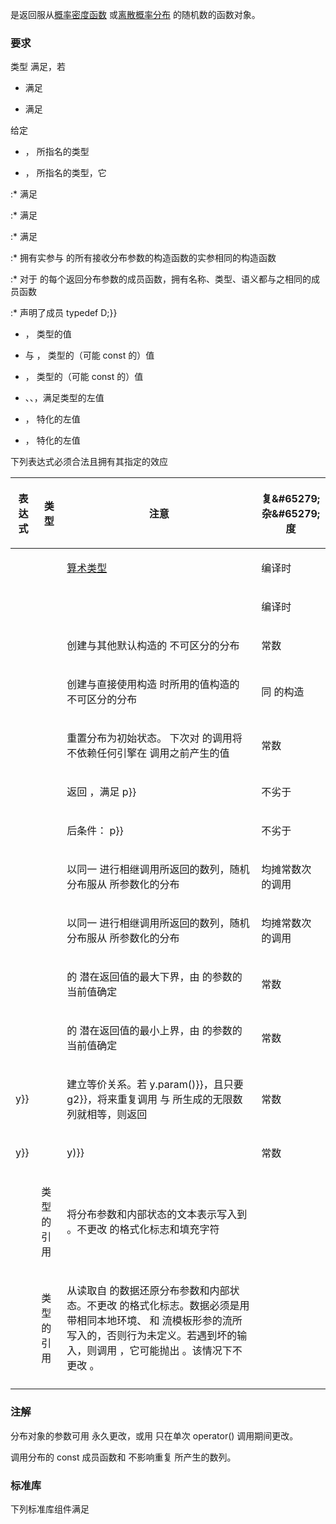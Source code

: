 {{cpp/named req/title|RandomNumberDistribution|notes={{mark since c++11}}}}
{{cpp/named req/navbar}}

{{named req|RandomNumberDistribution}}是返回服从[[enwiki:Probability density function|概率密度函数]] {{math|p(x)}} 或[[enwiki:Discrete probability distribution|离散概率分布]] {{math|P(x{{su|b=i}})}} 的随机数的函数对象。

===要求===
类型 {{tt|D}} 满足{{named req/core|RandomNumberDistribution}}，若

* {{tt|D}} 满足{{named req|CopyConstructible}}
* {{tt|D}} 满足{{named req|CopyAssignable}}

给定
* {{tt|T}}，{{c|D::result_type}} 所指名的类型
* {{tt|P}}，{{c|D::param_type}} 所指名的类型，它
:* 满足{{named req|CopyConstructible}}
:* 满足{{named req|CopyAssignable}}
:* 满足{{named req|EqualityComparable}}
:* 拥有实参与 {{tt|D}} 的所有接收分布参数的构造函数的实参相同的构造函数
:* 对于 {{tt|D}} 的每个返回分布参数的成员函数，拥有名称、类型、语义都与之相同的成员函数
:* 声明了成员 typedef {{c|using distribution_type {{=}} D;}}
* {{tt|d}}，{{tt|D}} 类型的值
* {{tt|x}} 与 {{tt|y}}，{{tt|D}} 类型的（可能 const 的）值
* {{tt|p}}，{{tt|P}} 类型的（可能 const 的）值
* {{tt|g}}、{{tt|g1}}、{{tt|g2}}，满足{{named req|UniformRandomBitGenerator}}类型的左值
* {{tt|os}}，{{lc|std::basic_ostream}} 特化的左值
* {{tt|is}}，{{lc|std::basic_istream}} 特化的左值

下列表达式必须合法且拥有其指定的效应

{|class=wikitable
!表达式||类型||注意||复&amp;#65279;杂&amp;#65279;度
|-
|{{tt|D::result_type}} || {{tt|T}} ||[[cpp/language/type|算术类型]]||编译时
|-
|{{tt|D::param_type}} || {{tt|P}} || ||编译时
|-
|{{tt|D()}} || ||创建与其他默认构造的 {{tt|D}} 不可区分的分布||常数
|-
|{{tt|D(p)}} || ||创建与直接使用构造 {{tt|p}} 时所用的值构造的 {{tt|D}} 不可区分的分布||同 {{tt|p}} 的构造
|-
|{{tt|d.reset()}} || {{tt|void}} ||重置分布为初始状态。{{tt|d}} 下次对 {{tt|operator()}} 的调用将不依赖任何引擎在 {{tt|reset()}} 调用之前产生的值||常数
|-
|{{tt|x.param()}} || {{tt|P}} ||返回 {{tt|p}}，满足 {{c|D(p).param() {{==}} p}} ||不劣于 {{tt|D(p)}}
|-
|{{tt|d.param(p)}} || {{tt|void}} ||后条件：{{c|d.param() {{==}} p}} ||不劣于 {{tt|D(p)}}
|-
|{{tt|d(g)}} || {{tt|T}} ||以同一 {{tt|g}} 进行相继调用所返回的数列，随机分布服从 {{tt|d.param()}} 所参数化的分布||均摊常数次 {{tt|g}} 的调用
|-
|{{tt|d(g,p)}} || {{tt|T}} ||以同一 {{tt|g}} 进行相继调用所返回的数列，随机分布服从 {{tt|p}} 所参数化的分布||均摊常数次 {{tt|g}} 的调用
|-
|{{tt|x.min()}} || {{tt|T}} ||{{tt|x}} 的 {{tt|operator()}} 潜在返回值的最大下界，由 {{tt|x}} 的参数的当前值确定||常数
|-
|{{tt|x.max()}} || {{tt|T}} ||{{tt|x}} 的 {{tt|operator()}} 潜在返回值的最小上界，由 {{tt|x}} 的参数的当前值确定||常数
|-
|{{tt|x {{==}} y}} || {{tt|bool}} ||建立等价关系。若 {{c|x.param() {{==}} y.param()}}，且只要 {{c|g1 {{==}} g2}}，将来重复调用 {{c|x(g1)}} 与 {{c|y(g2)}} 所生成的无限数列就相等，则返回 {{tt|true}}||常数
|-
|{{tt|x !{{=}} y}} || {{tt|bool}} || {{tt|!(x {{==}} y)}} ||常数
|-
|{{tt|os &lt;&lt; x}} || {{tt|os}} 类型的引用||将分布参数和内部状态的文本表示写入到 {{tt|os}}。不更改 {{tt|os}} 的格式化标志和填充字符||
|-
|{{tt|is &gt;&gt; d}} || {{tt|is}} 类型的引用||从读取自 {{tt|is}} 的数据还原分布参数和内部状态。不更改 {{tt|is}} 的格式化标志。数据必须是用带相同本地环境、{{tt|CharT}} 和 {{tt|Traits}} 流模板形参的流所写入的，否则行为未定义。若遇到坏的输入，则调用 {{c|is.setstate(std::ios::failbit)}}，它可能抛出 {{lc|std::ios_base::failure}}。该情况下不更改 {{tt|d}}。||
|-
|}

===注解===
分布对象的参数可用 {{c|d.param(p)}} 永久更改，或用 {{c|d(g,p)}} 只在单次 operator() 调用期间更改。

调用分布的 const 成员函数和 {{c|os &lt;&lt; d}} 不影响重复 {{c|d(g)}} 所产生的数列。

===标准库===
下列标准库组件满足{{named req|RandomNumberDistribution}}

{{dsc begin}}
{{dsc inc|cpp/numeric/random/dsc uniform_int_distribution}}
{{dsc inc|cpp/numeric/random/dsc uniform_real_distribution}}
{{dsc inc|cpp/numeric/random/dsc bernoulli_distribution}}
{{dsc tclass|cpp/numeric/random/binomial_distribution|产生{{enwiki|Binomial distribution|二项分布}}上的整数|notes={{mark c++11}}}}
{{dsc tclass|cpp/numeric/random/negative_binomial_distribution|产生[[enwiki:Negative_binomial_distribution|负二项分布]]上的整数|notes={{mark c++11}}}}
{{dsc tclass|cpp/numeric/random/geometric_distribution|产生{{enwiki|Geometric_distribution|几何分布}}上的整数|notes={{mark c++11}}}}
{{dsc tclass|cpp/numeric/random/poisson_distribution|产生{{enwiki|Poisson_distribution|泊松分布}}上的整数|notes={{mark c++11}}}}
{{dsc tclass|cpp/numeric/random/exponential_distribution|产生{{enwiki|Exponential_distribution|指数分布}}上的实数|notes={{mark c++11}}}}
{{dsc tclass|cpp/numeric/random/gamma_distribution|产生{{enwiki|Gamma_distribution|Γ 分布}}上的实数| notes={{mark c++11}}}}
{{dsc tclass|cpp/numeric/random/weibull_distribution|产生{{enwiki|Weibull_distribution|威布尔分布}}上的实数|notes={{mark c++11}}}}
{{dsc tclass|cpp/numeric/random/extreme_value_distribution|产生{{enwiki|Generalized_extreme_value_distribution|极值分布}}上的实数|notes={{mark c++11}}}}
{{dsc tclass|cpp/numeric/random/normal_distribution|产生{{enwiki|Normal_distribution|标准正态（高斯）分布}}上的实数|notes={{mark c++11}}}}
{{dsc tclass|cpp/numeric/random/lognormal_distribution|产生{{enwiki|Lognormal_distribution|对数正态分布}}上的实数|notes={{mark c++11}}}}
{{dsc tclass|cpp/numeric/random/chi_squared_distribution|产生{{enwiki|Chi-squared_distribution|χ&lt;sup&gt;2&lt;/sup&gt; 分布}}上的实数| notes={{mark c++11}}}}
{{dsc tclass|cpp/numeric/random/cauchy_distribution|产生{{enwiki|Cauchy_distribution|柯西分布}}上的实数|notes={{mark c++11}}}}
{{dsc tclass|cpp/numeric/random/fisher_f_distribution|产生{{enwiki|F-distribution|费舍尔 F 分布}}上的实数|notes={{mark c++11}}}}
{{dsc tclass|cpp/numeric/random/student_t_distribution|产生{{enwiki|Student's t-distribution|学生 t 分布}}上的实数|notes={{mark c++11}}}}
{{dsc tclass|cpp/numeric/random/discrete_distribution|产生离散分布上的整数|notes={{mark c++11}}}}
{{dsc tclass|cpp/numeric/random/piecewise_constant_distribution|产生分布在常子区间上的实数|notes={{mark c++11}}}}
{{dsc tclass|cpp/numeric/random/piecewise_linear_distribution|产生分布在定义的子区间上的实数|notes={{mark c++11}}}}
{{dsc end}}

{{langlinks|de|en|es|fr|it|ja|pt|ru}}